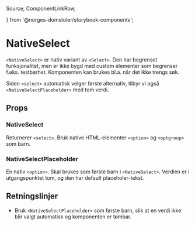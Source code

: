   Source,
  ComponentLinkRow,

} from '@norges-domstoler/storybook-components';


<Meta of={NativeSelectStories} />

# NativeSelect

<ComponentLinkRow
  docsHref="https://design.domstol.no/987b33f71/p/19970c-select/b/98ef83"
  githubHref="https://github.com/domstolene/designsystem/tree/main/packages/components/src/components/Select/NativeSelect"
  storybookHref="https://domstolene.github.io/designsystem/?path=/story/dds-components-select-nativeselect--default"
  withBottomSpacing
/>

`<NativeSelect>` er nativ variant av `<Select>`. Den har begrenset funksjonalitet, men er ikke bygd med custom elementer som begrenser f.eks. testbarhet. Komponenten kan brukes bl.a. når det ikke trengs søk.

Siden `<select>` automatisk velger første alternativ, tilbyr vi også `<NativeSelectPlaceholder>` med tom verdi.

## Props

### NativeSelect

Returnerer `<select>`. Bruk native HTML-elementer `<option>` og `<optgroup>` som barn.

<Canvas of={NativeSelectStories.Default} sourceState="shown" />
<Controls of={NativeSelectStories.Default} />

### NativeSelectPlaceholder

En nativ `<option>`. Skal brukes som første barn i `<NativeSelect>`. Verdien er i utgangspunktet tom, og den har default placeholer-tekst.

## Retningslinjer

- Bruk `<NativeSelectPlaceholder>` som første barn, slik at en verdi ikke blir valgt automatisk og komponenten er tømbar.
